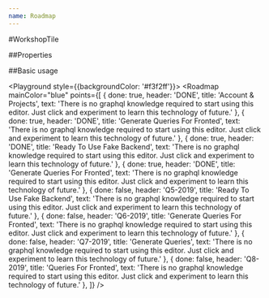 ```yaml
---
name: Roadmap
---
```



#WorkshopTile

##Properties

<PropsTable of={Roadmap} />

##Basic usage

<Playground style={{backgroundColor: '#f3f2ff'}}>
  <Roadmap
    mainColor="blue"
    points={[
      {
        done: true,
        header: 'DONE',
        title: 'Account & Projects',
        text: 'There is no graphql knowledge required to start using this editor. Just click and experiment to learn this technology of future.'
      },
      {
        done: true,
        header: 'DONE',
        title: 'Generate Queries For Fronted',
        text: 'There is no graphql knowledge required to start using this editor. Just click and experiment to learn this technology of future.'
      },
      {
        done: true,
        header: 'DONE',
        title: 'Ready To Use Fake Backend',
        text: 'There is no graphql knowledge required to start using this editor. Just click and experiment to learn this technology of future.'
      },
      {
        done: true,
        header: 'DONE',
        title: 'Generate Queries For Fronted',
        text: 'There is no graphql knowledge required to start using this editor. Just click and experiment to learn this technology of future.'
      },
      {
        done: false,
        header: 'Q5-2019',
        title: 'Ready To Use Fake Backend',
        text: 'There is no graphql knowledge required to start using this editor. Just click and experiment to learn this technology of future.'
      },
      {
        done: false,
        header: 'Q6-2019',
        title: 'Generate Queries For Fronted',
        text: 'There is no graphql knowledge required to start using this editor. Just click and experiment to learn this technology of future.'
      },
      {
        done: false,
        header: 'Q7-2019',
        title: 'Generate Queries',
        text: 'There is no graphql knowledge required to start using this editor. Just click and experiment to learn this technology of future.'
      },
      {
        done: false,
        header: 'Q8-2019',
        title: 'Queries For Fronted',
        text: 'There is no graphql knowledge required to start using this editor. Just click and experiment to learn this technology of future.'
      },
    ]}
  />
</Playground>